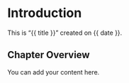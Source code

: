 # Introduction

This is "{{ title }}" created on {{ date }}.

## Chapter Overview

You can add your content here.